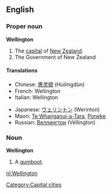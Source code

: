 {{wikipedia}}
==English==

===Proper noun===
'''Wellington'''
# The [[capital]] of [[New Zealand]].
# The Government of New Zealand

====Translations====
{{top}}
*Chinese: [[惠灵顿]] (Huìlíngdùn)
*French: Wellington
*Italian: Wellington
{{mid}}
*Japanese: [[ウェリントン]] (Werinton)
*Maori: [[Te Whanganui-a-Tara]], [[Poneke]]
*Russian: [[Веллингтон]] (Véllington) {{m}}
{{bottom}}

===Noun===
'''Wellington'''
# A [[gumboot]].

[[Category:Capital cities]]

[[nl:Wellington]]